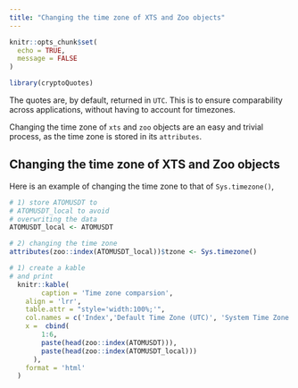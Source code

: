 ```yaml
---
title: "Changing the time zone of XTS and Zoo objects"
---
```


```r
knitr::opts_chunk$set(
  echo = TRUE,
  message = FALSE
)
```

```r
library(cryptoQuotes)
```

The quotes are, by default, returned in ```UTC```. This is to ensure comparability across applications, without having to account for timezones.

Changing the time zone of ```xts``` and ```zoo``` objects are an easy and trivial process, as the time zone is stored in its ```attributes```.

## Changing the time zone of XTS and Zoo objects

Here is an example of changing the time zone to that of ```Sys.timezone()```,

```r
# 1) store ATOMUSDT to 
# ATOMUSDT_local to avoid
# overwriting the data
ATOMUSDT_local <- ATOMUSDT

# 2) changing the time zone
attributes(zoo::index(ATOMUSDT_local))$tzone <- Sys.timezone()
```

```r
# 1) create a kable
# and print
  knitr::kable(
        caption = 'Time zone comparsion',
    align = 'lrr',
    table.attr = "style='width:100%;'",
    col.names = c('Index','Default Time Zone (UTC)', 'System Time Zone'),
    x =  cbind(
        1:6,
        paste(head(zoo::index(ATOMUSDT))),
        paste(head(zoo::index(ATOMUSDT_local)))
      ),
    format = 'html'
  )
```

